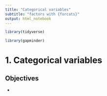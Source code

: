 ```yaml
---
title: "Categorical variables"
subtitle: "factors with {forcats}"
output: html_notebook
---
```


<!-- This file by Martin Monkman is licensed under a Creative Commons Attribution 4.0 International License. -->

```r
library(tidyverse)

library(gapminder)
```

# 1. Categorical variables

## Objectives

* 



